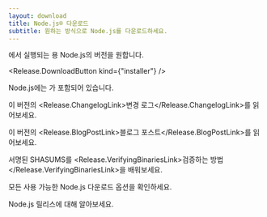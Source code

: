 ```yaml
---
layout: download
title: Node.js® 다운로드
subtitle: 원하는 방식으로 Node.js를 다운로드하세요.
---
```


<section>
<Release.BitnessDropdown />에서 실행되는 <Release.OperatingSystemDropdown exclude={["LINUX", "AIX"]} />용 Node.js의 <Release.VersionDropdown /> 버전을 원합니다.

<Release.DownloadButton kind={"installer"} />
</section>

<section>
Node.js에는 <Release.NpmLink />가 포함되어 있습니다.

이 버전의 <Release.ChangelogLink>변경 로그</Release.ChangelogLink>를 읽어보세요.

이 버전의 <Release.BlogPostLink>블로그 포스트</Release.BlogPostLink>를 읽어보세요.

서명된 SHASUMS를 <Release.VerifyingBinariesLink>검증하는 방법</Release.VerifyingBinariesLink>을 배워보세요.

모든 사용 가능한 Node.js <LinkWithArrow href="https://nodejs.org/dist/">다운로드 옵션</LinkWithArrow>을 확인하세요.

<LinkWithArrow href="/about/previous-releases">Node.js 릴리스</LinkWithArrow>에 대해 알아보세요.
</section>
